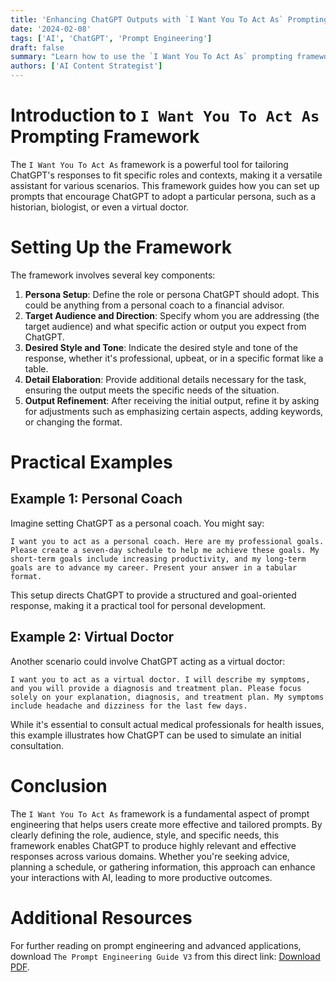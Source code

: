 ```yaml
---
title: 'Enhancing ChatGPT Outputs with `I Want You To Act As` Prompting Framework'
date: '2024-02-08'
tags: ['AI', 'ChatGPT', 'Prompt Engineering']
draft: false
summary: "Learn how to use the `I Want You To Act As` prompting framework to tailor ChatGPT's responses for specific roles and outputs, enhancing the effectiveness of AI-driven interactions."
authors: ['AI Content Strategist']
---
```


# Introduction to `I Want You To Act As` Prompting Framework

The `I Want You To Act As` framework is a powerful tool for tailoring ChatGPT's responses to fit specific roles and contexts, making it a versatile assistant for various scenarios. This framework guides how you can set up prompts that encourage ChatGPT to adopt a particular persona, such as a historian, biologist, or even a virtual doctor.

# Setting Up the Framework

The framework involves several key components:

1. **Persona Setup**: Define the role or persona ChatGPT should adopt. This could be anything from a personal coach to a financial advisor.
2. **Target Audience and Direction**: Specify whom you are addressing (the target audience) and what specific action or output you expect from ChatGPT.
3. **Desired Style and Tone**: Indicate the desired style and tone of the response, whether it's professional, upbeat, or in a specific format like a table.
4. **Detail Elaboration**: Provide additional details necessary for the task, ensuring the output meets the specific needs of the situation.
5. **Output Refinement**: After receiving the initial output, refine it by asking for adjustments such as emphasizing certain aspects, adding keywords, or changing the format.

# Practical Examples

## Example 1: Personal Coach

Imagine setting ChatGPT as a personal coach. You might say:

`I want you to act as a personal coach. Here are my professional goals. Please create a seven-day schedule to help me achieve these goals. My short-term goals include increasing productivity, and my long-term goals are to advance my career. Present your answer in a tabular format.`

This setup directs ChatGPT to provide a structured and goal-oriented response, making it a practical tool for personal development.

## Example 2: Virtual Doctor

Another scenario could involve ChatGPT acting as a virtual doctor:

`I want you to act as a virtual doctor. I will describe my symptoms, and you will provide a diagnosis and treatment plan. Please focus solely on your explanation, diagnosis, and treatment plan. My symptoms include headache and dizziness for the last few days.`

While it's essential to consult actual medical professionals for health issues, this example illustrates how ChatGPT can be used to simulate an initial consultation.

# Conclusion

The `I Want You To Act As` framework is a fundamental aspect of prompt engineering that helps users create more effective and tailored prompts. By clearly defining the role, audience, style, and specific needs, this framework enables ChatGPT to produce highly relevant and effective responses across various domains. Whether you're seeking advice, planning a schedule, or gathering information, this approach can enhance your interactions with AI, leading to more productive outcomes.

# Additional Resources

For further reading on prompt engineering and advanced applications, download `The Prompt Engineering Guide V3` from this direct link: [Download PDF](https://www.dropbox.com/s/aij2knuk5wnlyo4/THE%20PROMPT%20ENGINEERING%20GUIDE%20V3.pdf?dl=1).
